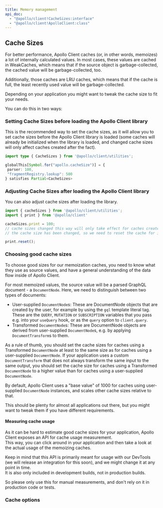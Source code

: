 ```yaml
---
title: Memory management
api_doc:
  - "@apollo/client!CacheSizes:interface"
  - "@apollo/client!ApolloClient:class"
---
```



## Cache Sizes

For better performance, Apollo Client caches (or, in other words, memoizes) a lot
of internally calculated values.
In most cases, these values are cached in WeakCaches, which means that if the
source object is garbage-collected, the cached value will be garbage-collected,
too.

Additionally, those caches are LRU caches, which means that if the cache is full,
the least recently used value will be garbage-collected.

Depending on your application you might want to tweak the cache size to fit your
needs.

You can do this in two ways:

### Setting Cache Sizes before loading the Apollo Client library

This is the recommended way to set the cache sizes, as it will allow you to set
cache sizes before the Apollo Client library is loaded (some caches will already
be initialized when the library is loaded, and changed cache sizes will only
affect caches created after the fact).

 ```ts
import type { CacheSizes } from '@apollo/client/utilities';

 globalThis[Symbol.for("apollo.cacheSize")] = {
  parser: 100,
  "fragmentRegistry.lookup": 500
 } satisfies Partial<CacheSizes>
 ```

### Adjusting Cache Sizes after loading the Apollo Client library

You can also adjust cache sizes after loading the library.

```js
import { cacheSizes } from '@apollo/client/utilities';
import { print } from '@apollo/client'

cacheSizes.print = 100;
// cache sizes changed this way will only take effect for caches created after
// the cache size has been changed, so we need to reset the cache for it to be effective

print.reset();
```

### Choosing good cache sizes

<Remarks
  canonicalReference="@apollo/client!CacheSizes:interface"
/>

To choose good sizes for our memoization caches, you need to know what they
use as source values, and have a general understanding of the data flow inside of
Apollo Client.

For most memoized values, the source value will be a parsed GraphQL document -
a `DocumentNode`. Here, we need to distinguish between two types of documents:

* User-supplied `DocumentNode`s: These are DocumentNode objects that are created
  by the user, for example by using the `gql` template literal tag.
  These are the `QUERY`, `MUTATION` or `SUBSCRIPTION` variables that you pass e.g.
  into your `useQuery` hook, or as the `query` option to `client.query`.
* Transformed `DocumentNode`s: These are DocumentNode objects are derived from
  user-supplied `DocumentNode`s, e.g. by applying `DocumentTransform`s to them.

As a rule of thumb, you should set the cache sizes for caches using a Transformed
`DocumentNode` at least to the same size as for caches using a user-supplied
`DocumentNode`. If your application uses a custom `DocumentTransform` that does
not always transform the same input to the same output, you should set the cache
size for caches using a Transformed `DocumentNode` to a higher value than for
caches using a user-supplied `DocumentNode`.

By default, Apollo Client uses a "base value" of 1000 for caches using
user-supplied `DocumentNode` instances, and scales other cache sizes relative
to that.

This should be plenty for almost all applications out there, but you might want
to tweak them if you have different requirements.

#### Measuring cache usage

As it can be hard to estimate good cache sizes for your application, Apollo Client
exposes an API for cache usage measurement.<br />
This way, you can click around in your application and then take a look at the
actual usage of the memoizing caches.

Keep in mind that this API is primarily meant for usage with our DevTools
(we will release an integration for this soon), and we might change it at any
point in time.<br />
It is also only included in development builds, not in production builds.

So please only use this for manual measurements, and don't rely on it in production
code or tests.

<Example
  canonicalReference="@apollo/client!ApolloClient#getMemoryInternals:member"
  index={0}
/>

<Example
  collapsible
  canonicalReference="@apollo/client!ApolloClient#getMemoryInternals:member"
  index={1}
/>

### Cache options

<PropertySignatureTable
  canonicalReference="@apollo/client!CacheSizes:interface"
  properties
/>
